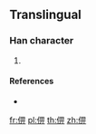 {{character info/new}}
==Translingual==

===Han character===
{{Han char|rn=9|rad=人|as=08|sn=10|four=|canj=OWML|ids=⿰亻畀}}

# {{defn|Han|sort=人08}}

====References====
* {{Han ref|kx=0109.171|dkj=|dj=|hdz=|uh=346D|ud=13421|bh=|bd=}}

[[fr:㑭]]
[[pl:㑭]]
[[th:㑭]]
[[zh:㑭]]